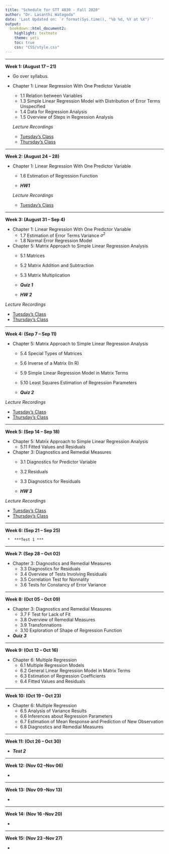 ```yaml
---
title: "Schedule for STT 4830 - Fall 2020"
author: "Dr. Lasanthi Watagoda"
date: 'Last Updated on: `r format(Sys.time(), "%b %d, %Y at %X")`'
output: 
  bookdown::html_document2: 
    highlight: textmate
    theme: yeti
    toc: true
    css: "CSS/style.css"
---
```


***

**Week 1: (August 17 -- 21)**

* Go over syllabus.
* Chapter 1: Linear Regression With One Predictor Variable
    * 1.1 Relation between Variables
    * 1.3 Simple Linear Regression Model with Distribution of Error Terms Unspecified
    * 1.4 Data for Regression Analysis
    * 1.5 Overview of Steps in Regression Analysis

  *Lecture Recordings*
  
  * [Tuesday's Class](https://appstate.zoom.us/rec/share/68F4BenTsVFOabOQ90uBXIQTBZ_kT6a81SEfrvYNyBnFHFJgvGB89Or4l6_on43n)
  * [Thursday's Class](https://appstate.zoom.us/rec/share/tdJKE5Pszj1JaYnHz17EXLwrO7rKaaa81XBP_PIEz0mjXXpw44VMHowZ81f7JLes)

***

**Week 2: (August 24 -- 28)**

* Chapter 1: Linear Regression With One Predictor Variable
    * 1.6 Estimation of Regression Function 
    
     * ***HW1***
    
  *Lecture Recordings*
  
  * [Tuesday's Class](https://appstate.zoom.us/rec/share/7PN1fuCuz0FOW43ox3r2Z694Atq1aaa80yRNrKAPy0s7eaoyib87HPDRJaGyyhUr)

***

**Week 3: (August 31 -- Sep 4)**

* Chapter 1: Linear Regression With One Predictor Variable
    * 1.7 Estimation of Error Terms Variance $\sigma^2$
    * 1.8 Normal Error Regression Model  
    
* Chapter 5: Matrix Approach to Simple Linear Regression Analysis 
    * 5.1 Matrices
    * 5.2 Matrix Addition and Subtraction
    * 5.3 Matrix Multiplication 
    
    
    * ***Quiz 1***
    *  ***HW 2***
    
 *Lecture Recordings*
 
  * [Tuesday's Class](https://appstate.zoom.us/rec/share/4_R5Ma37yCRLZ9aSwnDvSKoGHYLdX6a81Hcd__dfnUu8lhTik7JQnaMWmu1-uloq)
  * [Thursday's Class](https://appstate.zoom.us/rec/share/OIC7NUaWzWC6jDzRmshWRNUhqemXUiI_PlDrYKaz1BwUV8A6vskvrA8ka78azLyv.WYS75k1kzvmA6Pnl)


***

**Week 4: (Sep 7  -- Sep 11)**
 
* Chapter 5: Matrix Approach to Simple Linear Regression Analysis 
    * 5.4 Special Types of Matrices
    * 5.6 Inverse of a Matrix (In R)
    * 5.9 Simple Linear Regression Model in Matrix Terms
    * 5.10  Least Squares Estimation of Regression Parameters
    
    * ***Quiz 2***
    
 *Lecture Recordings*
 
  * [Tuesday's Class](https://appstate.zoom.us/rec/share/fXWx8Fbq6BERzmVOKcI5fPdVIDW0gO-bIHOqNYJRq6-gb4CX8f9QgREofDzZpw.uS6K5SANJ7dSKctF)
  * [Thursday's Class](https://appstate.zoom.us/rec/share/SfgKZjDwZBlptlt5sEDpDsYhMP524fR6Yz6gUaCDp-dnz3DVZm32_M51zB1O8Geb.iglJ4lQ9wPbz9QwU)

***

**Week 5: (Sep 14  -- Sep 18)**
 
* Chapter 5: Matrix Approach to Simple Linear Regression Analysis  
    * 5.11  Fitted Values and Residuals
    
* Chapter 3: Diagnostics and Remedial Measures
    * 3.1  Diagnostics for Predictor Variable
    * 3.2  Residuals
    * 3.3  Diagnostics for Residuals
   
    *  ***HW 3 ***
    
    
 *Lecture Recordings*
 
  * [Tuesday's Class](https://appstate.zoom.us/rec/share/MgmFBafzOOFzXafFYq0E0CC86doZQYokL8y_EOE70qKRdwIhoKZ_Juu3Y-USHQtv.6DBzkBowPCuTiqwn)
  * [Thursday's Class](https://appstate.zoom.us/rec/share/4ud2Y5Dn466yKIyNma1VZF3AytiO4n5J_wovaGnyVRSqWBtlfYzxTlE10ilmI4c2.hL9rGj_TE_GPpdtz)

***

**Week 6: (Sep 21  -- Sep 25)**


     *  ***Test 1 ***



***

**Week 7: (Sep 28  -- Oct 02)**

* Chapter 3: Diagnostics and Remedial Measures
     * 3.3  Diagnostics for Residuals
     * 3.4  Overview of Tests Involving Residuals
     * 3.5  Correlation Test for Nonnality
     * 3.6  Tests for Constancy of Error Variance
     





***

**Week 8: (Oct 05  -- Oct 09)**

* Chapter 3: Diagnostics and Remedial Measures
     * 3.7  F Test for Lack of Fit
     * 3.8  Overview of Remedial Measures
     * 3.9  Transfonnations
     * 3.10  Exploration of Shape of Regression Function
     
 * ***Quiz 3***
     
***

**Week 9: (Oct 12  -- Oct 16)**

* Chapter 6:  Multiple Regression
    * 6.1  Multiple Regression Models
    * 6.2 General Linear Regression Model in Matrix Terms
    * 6.3 Estimation of Regression Coefficients
    * 6.4 Fitted Values and Residuals
    
    
***

**Week 10: (Oct 19  -- Oct 23)**

* Chapter 6:  Multiple Regression
    * 6.5 Analysis of Variance Results
    * 6.6 Inferences about Regression Parameters
    * 6.7 Estimation of Mean Response and Prediction of New Observation
    * 6.8 Diagnostics and Remedial Measures
    

***

    
**Week 11: (Oct 26  -- Oct 30)**

 *  ***Test 2 ***
 
 
***

**Week 12: (Nov 02  --Nov 06)**

 *  

***

**Week 13: (Nov 09  --Nov 13)**

 *  
 
 ***

**Week 14: (Nov 16  --Nov 20)**

 *  
 
  ***

**Week 15: (Nov 23  --Nov 27)**

 *  
 